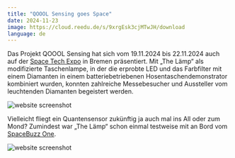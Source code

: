 ```yaml
---
title: "QOOOL Sensing goes Space"
date: 2024-11-23
image: https://cloud.reedu.de/s/9xrgEsk3cjMTwJH/download
language: de
---
```


Das Projekt QOOOL Sensing hat sich vom 19.11.2024 bis 22.11.2024 auch auf der [Space Tech Expo](https://www.spacetechexpo-europe.com/) in Bremen präsentiert. Mit „The Lämp“ als modifizierte Taschenlampe, in der die erprobte LED und das Farbfilter mit einem Diamanten in einem batteriebetriebenen Hosentaschendemonstrator kombiniert wurden, konnten zahlreiche Messebesucher und Aussteller vom leuchtenden Diamanten begeistert werden.

![website screenshot](https://cloud.reedu.de/s/9xrgEsk3cjMTwJH/download)

Vielleicht fliegt ein Quantensensor zukünftig ja auch mal ins All oder zum Mond? Zumindest war „The Lämp“ schon einmal testweise mit an Bord vom [SpaceBuzz One](https://www.dlr.de/de/ar/karriere-nachwuchs/spacebuzz-one).

![website screenshot](https://cloud.reedu.de/s/YGyeqLA68sL9Zp4/download)
